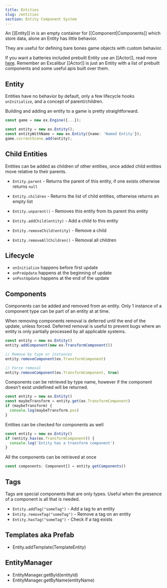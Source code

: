 ```yaml
---
title: Entities
slug: /entities
section: Entity Component System
---
```


An [[Entity]] in is an empty container for [[Component|Components]] which store data, alone an Entity has little behavior.

They are useful for defining bare bones game objects with custom behavior.

If you want a batteries included prebuilt Entity use an [[Actor]], read more [here](/docs/actor). Remember an Excalibur [[Actor]] is just an Entity with a list of prebuilt components and some useful apis built over them.

## Entity

Entities have no behavior by default, only a few lifecycle hooks `onInitialize`, and a concept of parent/children.

Building and adding an entity to a game is pretty straightforward.

```typescript
const game = new ex.Engine({...});

const entity = new ex.Entity();
const entityWithName = new ex.Entity({name: 'Named Entity'});
game.currentScene.add(entity);
```

## Child Entities

Entities can be added as children of other entities, once added child entities move relative to their parents.

- `Entity.parent` - Returns the parent of this entity, if one exists otherwise returns `null`
- `Entity.children` - Returns the list of child entities, otherwise returns an empty list
- `Entity.unparent()` - Removes this entity from its parent this entity

- `Entity.addChild(entity)` - Add a child to this entity
- `Entity.removeChild(entity)` - Remove a child
- `Entity.removeAllChildren()` - Removal all children

## Lifecycle

- `onInitialize` happens before first update
- `onPreUpdate` happens at the beginning of update
- `onPostUpdate` happens at the end of the update

## Components

Components can be added and removed from an entity. Only 1 instance of a component type can be part of an entity at at time.

When removing components removal is deferred until the end of the update, unless forced. Deferred removal is useful to prevent bugs where an entity is only partially processed by all applicable systems.

```typescript
const entity = new ex.Entity()
entity.addComponent(new ex.TransformComponent())

// Remove by type or instances
entity.removeComponent(ex.TransformComponent)

// Force removal
entity.removeComponent(ex.TransformComponent, true)
```

Components can be retrieved by type name, however if the component doesn't exist undefined will be returned.

```typescript
const entity = new ex.Entity()
const maybeTransform = entity.get(ex.TransformComponent)
if (maybeTransform) {
  console.log(maybeTransform.pos)
}
```

Entities can be checked for components as well

```typescript
const entity = new ex.Entity()
if (entity.has(ex.TransformComponent)) {
  console.log('Entity has a transform component')
}
```

All the components can be retrieved at once

```typescript
const components: Component[] = entity.getComponents()
```

## Tags

Tags are special components that are only types. Useful when the presence of a component is all that is needed.

- `Entity.addTag("someTag")` - Add a tag to an entity
- `Entity.removeTag("someTag")` - Remove a tag on an entity
- `Entity.hasTag("someTag")` - Check if a tag exists

## Templates aka Prefab

- Entity.addTemplate(TemplateEntity)

## EntityManager

- EntityManager.getById(entityId)
- EntityManager.getByName(entityName)
